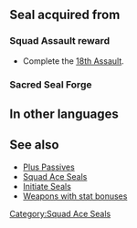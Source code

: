{{Passive
|type=S
|exclusive=0
|1name=Squad Ace R 1
|1tagid=SID_第18迷宮の覇者1
|alt1name=Squad Ace C 1
|1effect=Grants Res+1.
|1cost=30
|1next=-
|2name=Squad Ace R 2
|2tagid=SID_第18迷宮の覇者2
|alt2name=Squad Ace C 2
|2effect=Grants Res+2.
|2cost=60
|2next=-
|3name=Squad Ace R 3
|3tagid=SID_第18迷宮の覇者3
|alt3name=Squad Ace C 3
|3effect=Grants Res+3.
|3cost=120
|statModifiers1=0,0,0,0,1
|statModifiers2=0,0,0,0,2
|statModifiers3=0,0,0,0,3
|canUseMove={{MoveList|all}}
|canUseWeapon={{WeaponList|all}}
|properties=
}}
==Seal acquired from==
===Squad Assault reward===
* Complete the [[18th Assault]].
===Sacred Seal Forge===
{{SealCosts
|seals=Squad Ace R 1;Squad Ace R 2;Squad Ace R 3
|badgeColor=Transparent
|costs1=-
|costs2=60;200;50
|costs3=400;1000;100
}}
==In other languages==
{{OtherLanguages
|japanese=第１８迷宮の覇者
|german=Überfall-Ass R
|spanishEU=As del asalto R
|spanishLA=As del asalto R
|french=Assaut réussi R
|italian=Asso squadra R
|chineseTW=第１８迷宮的霸王
|portuguese=Esquadrão ás R
}}
==See also==
* [[Plus Passives]]
* [[Squad Ace Seals]]
* [[Initiate Seals]]
* [[:Category:Weapons with stat bonuses|Weapons with stat bonuses]]
{{Seals Navbox}}
[[Category:Squad Ace Seals]]